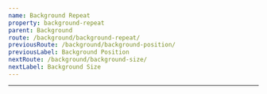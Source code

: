 ```yaml
---
name: Background Repeat
property: background-repeat
parent: Background
route: /background/background-repeat/
previousRoute: /background/background-position/
previousLabel: Background Position
nextRoute: /background/background-size/
nextLabel: Background Size
---
```


<UtilityInfo pattern="bg-{round|space|repeat(-x|-y)|no-repeat}" />

---

<Grid minWidth="320px">
  <InfoBox pattern="bg-repeat">
    <Box
      className="h-64 rounded bg-repeat"
      style={{
        backgroundImage:
          "url(https://images.unsplash.com/photo-1481819613568-3701cbc70156?ixlib=rb-1.2.1&q=80&fm=jpg&crop=entropy&cs=tinysrgb&w=100&fit=max&ixid=eyJhcHBfaWQiOjF9)",
      }}
    />
  </InfoBox>
  <InfoBox pattern="bg-no-repeat">
    <Box
      className="h-64 rounded bg-no-repeat"
      style={{
        backgroundImage:
          "url(https://images.unsplash.com/photo-1481819613568-3701cbc70156?ixlib=rb-1.2.1&q=80&fm=jpg&crop=entropy&cs=tinysrgb&w=100&fit=max&ixid=eyJhcHBfaWQiOjF9)",
      }}
    />
  </InfoBox>
  <InfoBox pattern="bg-repeat-x">
    <Box
      className="h-64 rounded bg-repeat-x"
      style={{
        backgroundImage:
          "url(https://images.unsplash.com/photo-1481819613568-3701cbc70156?ixlib=rb-1.2.1&q=80&fm=jpg&crop=entropy&cs=tinysrgb&w=100&fit=max&ixid=eyJhcHBfaWQiOjF9)",
      }}
    />
  </InfoBox>
  <InfoBox pattern="bg-repeat-y">
    <Box
      className="h-64 rounded bg-repeat-y"
      style={{
        backgroundImage:
          "url(https://images.unsplash.com/photo-1481819613568-3701cbc70156?ixlib=rb-1.2.1&q=80&fm=jpg&crop=entropy&cs=tinysrgb&w=100&fit=max&ixid=eyJhcHBfaWQiOjF9)",
      }}
    />
  </InfoBox>
  <InfoBox pattern="bg-round">
    <Box
      className="h-64 rounded bg-round"
      style={{
        backgroundImage:
          "url(https://images.unsplash.com/photo-1481819613568-3701cbc70156?ixlib=rb-1.2.1&q=80&fm=jpg&crop=entropy&cs=tinysrgb&w=100&fit=max&ixid=eyJhcHBfaWQiOjF9)",
      }}
    />
  </InfoBox>
  <InfoBox pattern="bg-space">
    <Box
      className="h-64 rounded bg-space"
      style={{
        backgroundImage:
          "url(https://images.unsplash.com/photo-1481819613568-3701cbc70156?ixlib=rb-1.2.1&q=80&fm=jpg&crop=entropy&cs=tinysrgb&w=100&fit=max&ixid=eyJhcHBfaWQiOjF9)",
      }}
    />
  </InfoBox>
</Grid>
